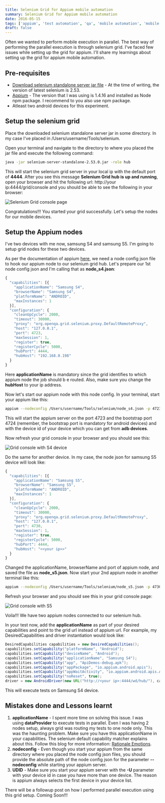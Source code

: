 ```yaml
---
title: Selenium Grid for Appium mobile automation
summary: Selenium Grid for Appium mobile automation
date: 2016-05-15
tags: ['appium', 'test automation', 'qa', 'mobile automation', 'mobile', 'selenium']
draft: false
---
```


Often we wanted to perform mobile execution in parallel. The best way of performing the parallel execution is through selenium grid. I've faced few issues while setting up the grid for appium. I'll share my learnings about setting up the grid for appium mobile automation.

## Pre-requisites

- [Download selenium standalone server jar file](http://selenium-release.storage.googleapis.com/2.53/selenium-server-standalone-2.53.0.jar) - At the time of writing, the version of latest selenium is 2.53.
- [Appium](http://appium.io/) - The version that I was using is 1.4.16 and installed as Node npm package. I recommend to you also use npm package.
- Atleast two android devices for this experiment.

## Setup the selenium grid

Place the downloaded selenium standalone server jar in some directory. In my case I've placed in /Users/username/Tools/selenium.

Open your terminal and navigate to the directory to where you placed the jar file and execute the following command:

```bash
java -jar selenium-server-standalone-2.53.0.jar -role hub
```

This will start the selenium grid server in your local ip with the default port of **4444**. After you see this message **Selenium Grid hub is up and running**, open your browser and hit the following url: http://your ip:4444/grid/console and you should be able to see the following in your browser:

![Selenium Grid console page](/static/images/Screen-Shot-2016-05-15-at-4.18.35-PM-1024x116.png)

Congratulations!!! You started your grid successfully. Let's setup the nodes for our mobile devices.

## Setup the Appium nodes

I've two devices with me now, samsung S4 and samsung S5. I'm going to setup grid nodes for these two devices.

As per the documentation of appium [here](http://appium.io/slate/en/master/?ruby#selenium-grid), we need a node config json file to hook our appium node to our selenium grid hub. Let's prepare our 1st node config json and I'm calling that as **node_s4.json**:

```javascript
{
  "capabilities": [{
    "applicationName": "Samsung S4",
    "browserName": "Samsung S4",
    "platformName": "ANDROID",
    "maxInstances": 1
  }],
  "configuration": {
    "cleanUpCycle": 2000,
    "timeout": 30000,
    "proxy": "org.openqa.grid.selenium.proxy.DefaultRemoteProxy",
    "host": "127.0.0.1",
    "port": 4723,
    "maxSession": 1,
    "register": true,
    "registerCycle": 5000,
    "hubPort": 4444,
    "hubHost": "192.168.0.198"
  }
}
```

Here **applicationName** is mandatory since the grid identifies to which appium node the job should b e routed. Also, make sure you change the **hubHost** to your ip address.

Now let's start our appium node with this node config. In your terminal, start your appium like this:

```bash
appium --nodeconfig /Users/username/Tools/selenium/node_s4.json -p 4723 -bp 4724 -U {s4 device id}
```

This will start the appium server on the port 4723 and the bootstrap port 4724 (remember, the bootstrap port is mandatory for android devices) and with the device id of your device which you can get from **adb devices**.

Now refresh your grid console in your browser and you should see this:

![Grid console with S4 device](/static/images/Screen-Shot-2016-05-15-at-5.02.03-PM-1024x210.png)

Do the same for another device. In my case, the node json for samsung S5 device will look like:

```javascript
{
  "capabilities": [{
    "applicationName": "Samsung S5",
    "browserName": "Samsung S5",
    "platformName": "ANDROID",
    "maxInstances": 1
  }],
  "configuration": {
    "cleanUpCycle": 2000,
    "timeout": 30000,
    "proxy": "org.openqa.grid.selenium.proxy.DefaultRemoteProxy",
    "host": "127.0.0.1",
    "port": 4730,
    "maxSession": 1,
    "register": true,
    "registerCycle": 5000,
    "hubPort": 4444,
    "hubHost": "<<your ip>>"
  }
}
```

Changed the applicationName, browserName and port of appium node, and saved the file as **node_s5.json**. Now start your 2nd appium node in another terminal like this:

```bash
appium --nodeconfig /Users/username/Tools/selenium/node_s5.json -p 4730 -bp 4731 -U {s5 device id}
```

Refresh your browser and you should see this in your grid console page:

![Grid console with S5](/static/images/Screen-Shot-2016-05-15-at-5.14.21-PM-1024x212.png)

Voila!!! We have two appium nodes connected to our selenium hub.

In your test now, add the **applicationName** as part of your desired capabilities and point to the grid url instead of appium url. For example, my DesiredCapabilities and driver instantiation would look like:

```java
DesiredCapabilities capabilities = new DesiredCapabilities();
capabilities.setCapability("platformName", "Android");
capabilities.setCapability("deviceName", "Android");
capabilities.setCapability("applicationName", "Samsung S4");
capabilities.setCapability("app", "ApiDemos-debug.apk");
capabilities.setCapability("appPackage", "io.appium.android.apis");
capabilities.setCapability("appWaitActivity", "io.appium.android.apis.ApiDemos");
capabilities.setCapability("noReset", true);
driver = new AndroidDriver(new URL("http://<your ip>:4444/wd/hub/"), capabilities);
```

This will execute tests on Samsung S4 device.

## Mistakes done and Lessons learnt

1. **applicationName** - I spent more time on solving this issue. I was using **dataProvider** to execute tests in parallel. Even I was having 2 nodes setup, always grid was routing my tests to one node only. This was the haunting problem. Make sure you have this applicationName in your capabilities. The selenium default capability matcher explains about this. Follow this blog for more information: [Rationale Emotions](https://rationaleemotions.wordpress.com/2014/01/19/working-with-a-custom-capability-matcher-in-the-grid/).
2. **nodeconfig** - Even though you start your appium from the same directory where you placed the node config json files, you should provide the absolute path of the node config json for the parameter **\--nodeconfig** while starting your appium server.
3. **UDID** - Make sure you start your appium server with the **\-U** parameter with your device id in case you have more than one device. The reason is appium always selects the first device in your device list.

There will be a followup post on how I performed parallel execution using this grid setup. Coming Soon!!!
